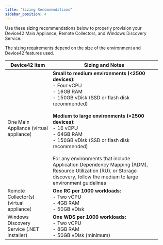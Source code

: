 ```yaml
---
title: "Sizing Recommendations"
sidebar_position: 4
---
```


Use these sizing recommendations below to properly provision your Device42 Main Appliance, Remote Collectors, and Windows Discovery Service. 

The sizing requirements depend on the size of the environment and Device42 features used.

| Device42 Item                                    | Sizing and Notes |
|--------------------------------------------------|------------------|
| One Main Appliance (virtual appliance) | **Small to medium environments (\<2500 devices):**  <br/> - Four vCPU <br/> - 16GB RAM <br/> - 150GB vDisk (SSD or flash disk recommended)<br/><br/>  **Medium to large environments (>2500 devices):** <br/>- 16 vCPU <br/>- 64GB RAM <br/>- 150GB vDisk (SSD or flash disk recommended)<br/><br/>  For any environments that include Application Dependency Mapping (ADM), Resource Utilization (RU), or Storage discovery, follow the medium to large environment guidelines |
| Remote Collector(s) (virtual appliance) | **One RC per 1000 workloads:** <br/>- Two vCPU <br/>- 4GB RAM <br/>- 50GB vDisk |
| Windows Discovery Service (.NET installer) | **One WDS per 1000 workloads:**  <br/> - Two vCPU <br/> - 8GB RAM <br/> - 50GB vDisk (minimum) |
